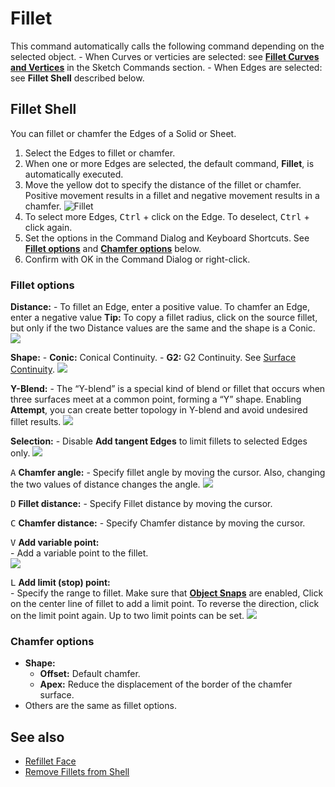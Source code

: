 
# Fillet

<Reference shortcut="B" command="Fillet" button="" />

This command automatically calls the following command depending on the selected object.
    - When Curves or verticies are selected: see [**Fillet Curves and Vertices**](../sketch/fillet) in the Sketch Commands section.
    - When Edges are selected: see **Fillet Shell** described below.

## Fillet Shell

You can fillet or chamfer the Edges of a Solid or Sheet.

1. Select the Edges to fillet or chamfer.
2. When one or more Edges are selected, the default command, **Fillet**, is automatically executed.
3. Move the yellow dot to specify the distance of the fillet or chamfer. Positive movement results in a fillet and negative movement results in a chamfer.
    ![Fillet](/img/fillet-solid-0.gif)
4. To select more Edges, <kbd>Ctrl</kbd> + click on the Edge. To deselect, <kbd>Ctrl</kbd> + click again.
5. Set the options in the Command Dialog and Keyboard Shortcuts. See [**Fillet options**](#fillet-options) and [**Chamfer options**](#chamfer-options) below.
6. Confirm with OK in the Command Dialog or right-click.

### Fillet options
**Distance:** 
    - To fillet an Edge, enter a positive value. To chamfer an Edge, enter a negative value
<Callout type="info" emoji="💡">
    **Tip:**
    To copy a fillet radius, click on the source fillet, but only if the two Distance values are the same and the shape is a Conic.
![](/img/fillet-solid-copyfillet.gif)
</Callout>

**Shape:**
    - **Conic:** Conical Continuity.
    - **G2:** G2 Continuity. See [Surface Continuity](../cad-essentials/continuity-curve-and-surface).
    ![](/img/fillet-solid.gif)

**Y-Blend:** 
    - The “Y-blend” is a special kind of blend or fillet that occurs when three surfaces meet at a common point, forming a “Y” shape. Enabling **Attempt**, you can create better topology  in Y-blend and avoid undesired fillet results.
    ![](/img/fillet-solid-yblend.gif)

**Selection:** 
    - Disable **Add tangent Edges** to limit fillets to selected Edges only.
    ![](/img/fillet-sold-selection.gif)

<kbd>A</kbd> **Chamfer angle:** 
    - Specify fillet angle by moving the cursor.
<Callout type="info" emoji="💡">
    Also, changing the two values of distance changes the angle.
    ![](/img/fillet-solid-two-value.gif)
</Callout>

<kbd>D</kbd> **Fillet distance:** 
    - Specify Fillet distance by moving the cursor.<br />

<kbd>C</kbd> **Chamfer distance:** 
    - Specify Chamfer distance by moving the cursor.<br />

<kbd>V</kbd> **Add variable point:** <br />
    - Add a variable point to the fillet.<br />
    ![](/img/fillet-solid-variable.gif)

<kbd>L</kbd> **Add limit (stop) point:** <br />
    - Specify the range to fillet. Make sure that [**Object Snaps**](../plasticity-essentials/grid-and-snap#object-snap) are enabled, Click on the center line of fillet to add a limit point. To reverse the direction, click on the limit point again. Up to two limit points can be set.
    ![](/img/fillet-solid-limit.gif)

### Chamfer options
- **Shape:**
    - **Offset:** Default chamfer.
    - **Apex:** Reduce the displacement of the border of the chamfer surface.
- Others are the same as fillet options.

## See also
- [Refillet Face](./refillet-face)
- [Remove Fillets from Shell](./remove-fillets-from-shell)



